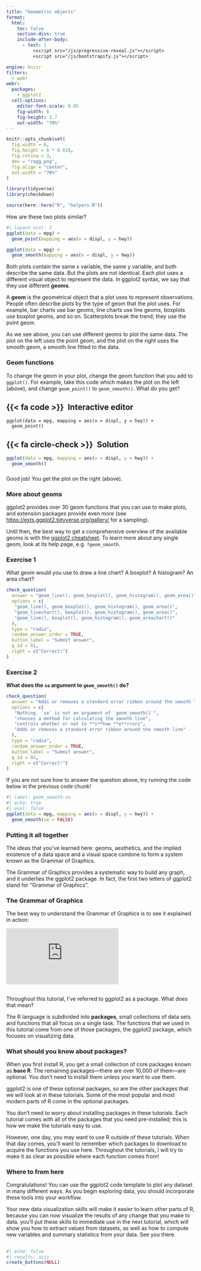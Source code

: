 ```yaml
---
title: "Geometric objects"
format:
  html: 
    toc: false
    section-divs: true
    include-after-body: 
      - text: |
          <script src="/js/progressive-reveal.js"></script>
          <script src="/js/bootstrapify.js"></script>

engine: knitr
filters:
  - webr
webr:
  packages:
    - ggplot2
  cell-options:
    editor-font-scale: 0.85
    fig-width: 6
    fig-height: 3.7
    out-width: "70%"
---
```


```r
knitr::opts_chunk$set(
  fig.width = 6,
  fig.height = 6 * 0.618,
  fig.retina = 3,
  dev = "ragg_png",
  fig.align = "center",
  out.width = "70%"
)

library(tidyverse)
library(checkdown)

source(here::here("R", "helpers.R"))
```

How are these two plots similar? 

```r
#| layout-ncol: 2
ggplot(data = mpg) + 
  geom_point(mapping = aes(x = displ, y = hwy))

ggplot(data = mpg) + 
  geom_smooth(mapping = aes(x = displ, y = hwy))
```

Both plots contain the same x variable, the same y variable, and both describe the same data. But the plots are not identical. Each plot uses a different visual object to represent the data. In ggplot2 syntax, we say that they use different __geoms__.

A __geom__ is the geometrical object that a plot uses to represent observations. People often describe plots by the type of geom that the plot uses. For example, bar charts use bar geoms, line charts use line geoms, boxplots use boxplot geoms, and so on. Scatterplots break the trend; they use the point geom. 

As we see above, you can use different geoms to plot the same data. The plot on the left uses the point geom, and the plot on the right uses the smooth geom, a smooth line fitted to the data. 

### Geom functions

To change the geom in your plot, change the geom function that you add to `ggplot()`. For example, take this code which makes the plot on the left (above), and change `geom_point()` to `geom_smooth()`. What do you get? 

::: {.panel-tabset}
## {{< fa code >}}&ensp;Interactive editor

```webr-r
ggplot(data = mpg, mapping = aes(x = displ, y = hwy)) + 
  geom_point()
```

## {{< fa circle-check >}}&ensp;Solution

```r
ggplot(data = mpg, mapping = aes(x = displ, y = hwy)) + 
  geom_smooth()
```

:::

###

Good job! You get the plot on the right (above).


### More about geoms

ggplot2 provides over 30 geom functions that you can use to make plots, and extension packages provide even more (see <https://exts.ggplot2.tidyverse.org/gallery/> for a sampling).

Until then, the best way to get a comprehensive overview of the available geoms is with the [ggplot2 cheatsheet](https://rstudio.github.io/cheatsheets/html/data-visualization.html). To learn more about any single geom, look at its help page, e.g. `?geom_smooth`.

### Exercise 1

What geom would you use to draw a line chart? A boxplot? A histogram? An area chart?


```r
check_question(
  answer = "geom_line(), geom_boxplot(), geom_histogram(), geom_area()", 
  options = c(
   "geom_line(), geom_boxplot(), geom_histogram(), geom_area()",
   "geom_linechart(), boxplot(), geom_histogram(), geom_area()",
   "geom_line(), boxplot(), geom_histogram(), geom_areachart()"
  ), 
  type = "radio", 
  random_answer_order = TRUE,
  button_label = "Submit answer", 
  q_id = 01,
  right = c("Correct!")
)
```



### Exercise 2

::: {.callout-note appearance="simple" icon=false .question}

**What does the `se` argument to `geom_smooth()` do?**

```r
check_question(
  answer = "Adds or removes a standard error ribbon around the smooth line", 
  options = c(
   "Nothing. `se` is not an argument of `geom_smooth()`",
   "chooses a method for calculating the smooth line",
   "controls whether or not to **s**how **e**rrors",
   "Adds or removes a standard error ribbon around the smooth line"
  ), 
  type = "radio", 
  random_answer_order = TRUE,
  button_label = "Submit answer", 
  q_id = 02,
  right = c("Correct!")
)
```
:::

If you are not sure how to answer the question above, try running the code below in the previous code chunk!

```r
#| label: geom_smooth-se
#| echo: true
#| eval: false
ggplot(data = mpg, mapping = aes(x = displ, y = hwy)) + 
  geom_smooth(se = FALSE)
```



### Putting it all together

The ideas that you've learned here: geoms, aesthetics, and the implied existence of a data space and a visual space combine to form a system known as the Grammar of Graphics.

The Grammar of Graphics provides a systematic way to build any graph, and it underlies the ggplot2 package. In fact, the first two letters of ggplot2 stand for "Grammar of Graphics".

### The Grammar of Graphics

The best way to understand the Grammar of Graphics is to see it explained in action:

```{=html}
<div class="ratio ratio-4x3">
<iframe src="https://player.vimeo.com/video/223812632" frameborder="0" allow="autoplay; fullscreen; picture-in-picture" allowfullscreen></iframe>
</div>
```

##

Throughout this tutorial, I've referred to ggplot2 as a package. What does that mean?

The R language is subdivided into __packages__, small collections of data sets and functions that all focus on a single task. The functions that we used in this tutorial come from one of those packages, the ggplot2 package, which focuses on visualizing data.

### What should you know about packages?

When you first install R, you get a small collection of core packages known as __base R__. The remaining packages---there are over 10,000 of them---are optional. You don't need to install them unless you want to use them.

ggplot2 is one of these optional packages, so are the other packages that we will look at in these tutorials. Some of the most popular and most modern parts of R come in the optional packages.

You don't need to worry about installing packages in these tutorials. Each tutorial comes with all of the packages that you need pre-installed; this is how we make the tutorials easy to use.

However, one day, you may want to use R outside of these tutorials. When that day comes, you'll want to remember which packages to download to acquire the functions you use here. Throughout the tutorials, I will try to make it as clear as possible where each function comes from!


### Where to from here

Congratulations! You can use the ggplot2 code template to plot any dataset in many different ways. As you begin exploring data, you should incorporate these tools into your workflow.

Your new data visualization skills will make it easier to learn other parts of R, because you can now visualize the results of any change that you make to data. you'll put these skills to immediate use in the next tutorial, which will show you how to extract values from datasets, as well as how to compute new variables and summary statistics from your data. See you there.

##

```r
#| echo: false
#| results: asis
create_buttons(NULL)
```
